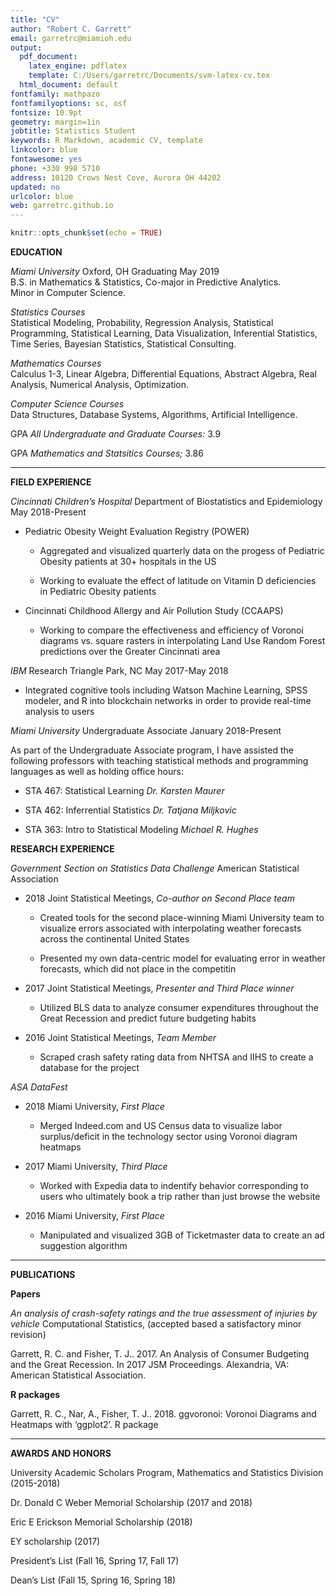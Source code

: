 ```yaml
---
title: "CV"
author: "Robert C. Garrett"
email: garretrc@miamioh.edu
output:
  pdf_document:
    latex_engine: pdflatex
    template: C:/Users/garretrc/Documents/svm-latex-cv.tex
  html_document: default
fontfamily: mathpazo
fontfamilyoptions: sc, osf
fontsize: 10.9pt
geometry: margin=1in
jobtitle: Statistics Student
keywords: R Markdown, academic CV, template
linkcolor: blue
fontawesome: yes
phone: +330 998 5710
address: 10120 Crows Nest Cove, Aurora OH 44202
updated: no
urlcolor: blue
web: garretrc.github.io
---
```


```r
knitr::opts_chunk$set(echo = TRUE)
```

\vspace{4mm}

**EDUCATION**  

*Miami University* Oxford, OH \hfill Graduating May 2019  
B.S. in Mathematics & Statistics, Co-major in Predictive Analytics.  
Minor in Computer Science.

*Statistics Courses*  
Statistical Modeling, Probability, Regression Analysis, Statistical Programming, Statistical Learning, Data Visualization, Inferential Statistics, Time Series, Bayesian Statistics, Statistical Consulting.

*Mathematics Courses*  
Calculus 1-3, Linear Algebra, Differential Equations, Abstract Algebra, Real Analysis, Numerical Analysis, Optimization.

*Computer Science Courses*  
Data Structures, Database Systems, Algorithms, Artificial Intelligence.

GPA *All Undergraduate and Graduate Courses:* 3.9

GPA *Mathematics and Statsitics Courses;* 3.86

***


**FIELD EXPERIENCE**

*Cincinnati Children's Hospital* Department of Biostatistics and Epidemiology \hfill May 2018-Present

- Pediatric Obesity Weight Evaluation Registry (POWER)

    + Aggregated and visualized quarterly data on the progess of Pediatric Obesity patients at 30+ hospitals in the US

    + Working to evaluate the effect of latitude on Vitamin D deficiencies in Pediatric Obesity patients
    
- Cincinnati Childhood Allergy and Air Pollution Study (CCAAPS)

    + Working to compare the effectiveness and efficiency of Voronoi diagrams vs. square rasters in interpolating Land Use Random Forest predictions over the Greater Cincinnati area
    
*IBM* Research Triangle Park, NC \hfill May 2017-May 2018  

- Integrated cognitive tools including Watson Machine Learning, SPSS modeler, and R into blockchain networks in order to provide real-time analysis to users

*Miami University* Undergraduate Associate \hfill January 2018-Present

As part of the Undergraduate Associate program, I have assisted the following professors with teaching statistical methods and programming languages as well as holding office hours:

- STA 467: Statistical Learning *Dr. Karsten Maurer*

- STA 462: Inferrential Statistics *Dr. Tatjana Miljkovic*

- STA 363: Intro to Statistical Modeling *Michael R. Hughes*

\newpage

**RESEARCH EXPERIENCE**

*Government Section on Statistics Data Challenge* American Statistical Association

- 2018 Joint Statistical Meetings, *Co-author on Second Place team*

    + Created tools for the second place-winning Miami University team to visualize errors associated with interpolating weather forecasts across the continental United States
    
    + Presented my own data-centric model for evaluating error in weather forecasts, which did not place in the competitin

- 2017 Joint Statistical Meetings, *Presenter and Third Place winner*

    + Utilized BLS data to analyze consumer expenditures throughout the Great Recession and predict future budgeting habits

- 2016 Joint Statistical Meetings, *Team Member*

    + Scraped crash safety rating data from NHTSA and IIHS to create a database for the project

*ASA DataFest*

- 2018 Miami University, *First Place*

    + Merged Indeed.com and US Census data to visualize labor surplus/deficit in the technology sector using Voronoi diagram heatmaps

- 2017 Miami University, *Third Place*

    + Worked with Expedia data to indentify behavior corresponding to users who ultimately book a trip rather than just browse the website

- 2016 Miami University, *First Place*

    + Manipulated and visualized 3GB of Ticketmaster data to create an ad suggestion algorithm

***

**PUBLICATIONS**

**Papers**

*An analysis of crash-safety ratings and the true assessment of injuries by vehicle* Computational Statistics, (accepted based a satisfactory minor revision)

Garrett, R. C. and Fisher, T. J.. 2017. An Analysis of Consumer Budgeting and the Great Recession. In 2017 JSM Proceedings. Alexandria, VA: American Statistical Association.

**R packages**

Garrett, R. C., Nar, A., Fisher, T. J.. 2018.  ggvoronoi: Voronoi Diagrams and Heatmaps with 'ggplot2'. R package

***

**AWARDS AND HONORS**

University Academic Scholars Program, Mathematics and Statistics Division (2015-2018)

Dr. Donald C Weber Memorial Scholarship (2017 and 2018)

Eric E Erickson Memorial Scholarship (2018)

EY scholarship (2017)

President's List (Fall 16, Spring 17, Fall 17)

Dean's List (Fall 15, Spring 16, Spring 18)
